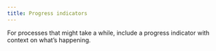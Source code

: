 ```yaml
---
title: Progress indicators
---
```


For processes that might take a while, include a progress indicator with context on what’s happening.

<img src={Spinner} alt="" />
